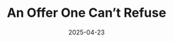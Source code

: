 ---
 date: 2025-04-23
 title: "An Offer One Can’t Refuse"
 excerpt: "Released a data annotation game, ‘An offer one can’t refuse’ on the Uli website."
 url: "https://uli.tattle.co.in/an-offer-one-cant-refuse/"
 tags: Release
 project: uli
---